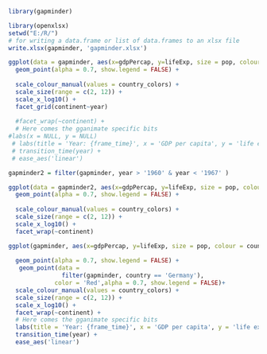 ```{r}
library(gapminder)
```

```{r}
library(openxlsx)
setwd("E:/R/")
# for writing a data.frame or list of data.frames to an xlsx file
write.xlsx(gapminder, 'gapminder.xlsx')
```

```{r fig.width=12, fig.height=5}


ggplot(data = gapminder, aes(x=gdpPercap, y=lifeExp, size = pop, colour = country)) +  
  geom_point(alpha = 0.7, show.legend = FALSE) +
  
  scale_colour_manual(values = country_colors) +
  scale_size(range = c(2, 12)) +
  scale_x_log10() +
  facet_grid(continent~year)
  
  #facet_wrap(~continent) +
  # Here comes the gganimate specific bits
#labs(x = NULL, y = NULL)
 # labs(title = 'Year: {frame_time}', x = 'GDP per capita', y = 'life expectancy') 
 # transition_time(year) +
 # ease_aes('linear')

```

```{r fig.width=12, fig.height=5}

gapminder2 = filter(gapminder, year > '1960' & year < '1967' )

ggplot(data = gapminder2, aes(x=gdpPercap, y=lifeExp, size = pop, colour = country)) +  
  geom_point(alpha = 0.7, show.legend = FALSE) +
  
  scale_colour_manual(values = country_colors) +
  scale_size(range = c(2, 12)) +
  scale_x_log10() +
  facet_wrap(~continent)

```



```{r}


ggplot(gapminder, aes(x=gdpPercap, y=lifeExp, size = pop, colour = country)) +
  
  geom_point(alpha = 0.7, show.legend = FALSE) +
   geom_point(data = 
               filter(gapminder, country == 'Germany'), 
             color = 'Red',alpha = 0.7, show.legend = FALSE)+
  scale_colour_manual(values = country_colors) +
  scale_size(range = c(2, 12)) +
  scale_x_log10() +
  facet_wrap(~continent) +
  # Here comes the gganimate specific bits
  labs(title = 'Year: {frame_time}', x = 'GDP per capita', y = 'life expectancy') +
  transition_time(year) +
  ease_aes('linear')
```






